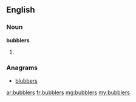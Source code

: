 ==English==

===Noun===
'''bubblers'''

# {{plural of|bubbler}}

===Anagrams===
* [[blubbers#English|blubbers]]

[[ar:bubblers]]
[[fr:bubblers]]
[[mg:bubblers]]
[[my:bubblers]]